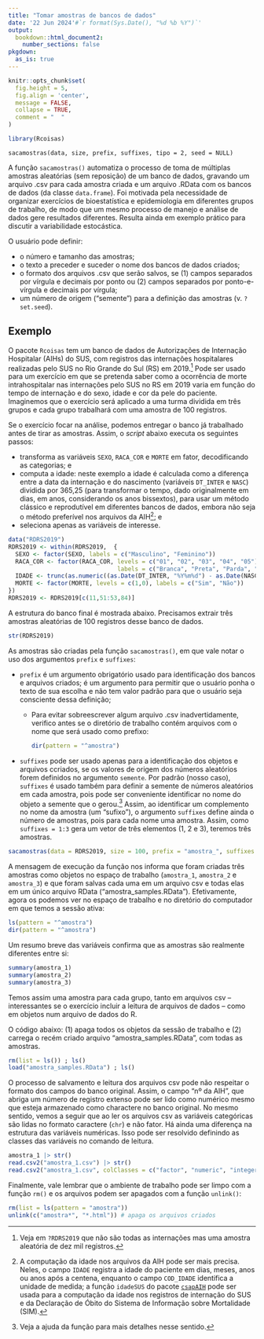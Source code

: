 ```yaml
---
title: "Tomar amostras de bancos de dados"
date: '22 Jun 2024'#`r format(Sys.Date(), "%d %b %Y")`'
output:
  bookdown::html_document2:
    number_sections: false
pkgdown:
  as_is: true
---
```


```r
knitr::opts_chunk$set(
  fig.height = 5,
  fig.align = 'center',
  message = FALSE,
  collapse = TRUE,
  comment = "  "
)
```

```r
library(Rcoisas)
```
```
sacamostras(data, size, prefix, suffixes, tipo = 2, seed = NULL)
```

A função `sacamostras()` automatiza o processo de toma de múltiplas amostras aleatórias (sem reposição) de um banco de dados, gravando um arquivo .csv para cada amostra criada e um arquivo .RData com os bancos de dados (da classe `data.frame`). Foi motivada pela necessidade de organizar exercícios de bioestatística e epidemiologia em diferentes grupos de trabalho, de modo que um mesmo processo de manejo e análise de dados gere resultados diferentes. Resulta ainda em exemplo prático para discutir a variabilidade estocástica. 

O usuário pode definir:

  - o número e tamanho das amostras;     
  - o texto a preceder e suceder o nome dos bancos de dados criados;  
  - o formato dos arquivos .csv que serão salvos, se (1) campos separados por vírgula e decimais por ponto ou (2) campos separados por ponto-e-vírgula e decimais por vírgula;  
  - um número de origem ("semente") para a definição das amostras (v. `?set.seed`).
  

## Exemplo

O pacote `Rcoisas` tem um banco de dados de Autorizações de Internação Hospitalar (AIHs) do SUS, com registros das internações hospitalares realizadas pelo SUS no Rio Grande do Sul (RS) em 2019.^[Veja em `?RDRS2019` que não são todas as internações mas uma amostra aleatória de dez mil registros.] Pode ser usado para um exercício em que se pretenda saber como a ocorrência de morte intrahospitalar nas internações pelo SUS no RS em 2019 varia em função do tempo de internação e do sexo, idade e cor da pele do paciente. Imaginemos que o exercício será aplicado a uma turma dividida em três grupos e cada grupo trabalhará com uma amostra de 100 registros.

Se o exercício focar na análise, podemos entregar o banco já trabalhado antes de tirar as amostras. Assim, o _script_ abaixo executa os seguintes passos:  

- transforma as variáveis `SEXO`, `RACA_COR` e `MORTE` em fator, decodificando as categorias; e
- computa a idade: neste exemplo a idade é calculada como a diferença entre a data da internação e do nascimento (variáveis `DT_INTER` e `NASC`) dividida por 365,25 (para transformar o tempo, dado originalmente em dias, em anos, considerando os anos bissextos), para usar um método clássico e reprodutível em diferentes bancos de dados, embora não seja o método preferível nos arquivos da AIH^[A computação da idade nos arquivos da AIH pode ser mais precisa. Neles, o campo `IDADE` registra a idade do paciente em dias, meses, anos ou anos após a centena, enquanto o campo `COD_IDADE` identifica a unidade de medida; a função `idadeSUS` do pacote [`csapAIH`](https://github.com/fulvionedel/csapAIH) pode ser usada para a computação da idade nos registros de internação do SUS e da Declaração de Óbito do Sistema de Informação sobre Mortalidade (SIM).]; e  
- seleciona apenas as variáveis de interesse.

```r
data("RDRS2019")
RDRS2019 <- within(RDRS2019,  {
  SEXO <- factor(SEXO, labels = c("Masculino", "Feminino"))
  RACA_COR <- factor(RACA_COR, levels = c("01", "02", "03", "04", "05"),
                               labels = c("Branca", "Preta", "Parda", "Amarela", "Indígena"))
  IDADE <- trunc(as.numeric((as.Date(DT_INTER, "%Y%m%d") - as.Date(NASC, "%Y%m%d"))/365.25))
  MORTE <- factor(MORTE, levels = c(1,0), labels = c("Sim", "Não"))
})
RDRS2019 <- RDRS2019[c(11,51:53,84)]
```

A estrutura do banco final é mostrada abaixo. Precisamos extrair três amostras aleatórias de 100 registros desse banco de dados. 

```r
str(RDRS2019)
```

As amostras são criadas pela função `sacamostras()`, em que vale notar o uso dos argumentos `prefix` e `suffixes`:   

- `prefix` é um argumento obrigatório usado para identificação dos bancos e arquivos criados; é um argumento para permitir que o usuário ponha o texto de sua escolha e não tem valor padrão para que o usuário seja consciente dessa definição;
  - Para evitar sobreescrever algum arquivo .csv inadvertidamente, verifico antes se o diretório de trabalho contém arquivos com o nome que será usado como prefixo:
    ```r
    dir(pattern = "^amostra")
    ```

- `suffixes` pode ser usado apenas para a identificação dos objetos e arquivos ccriados, se os valores de origem dos números aleatórios forem definidos no argumento `semente`. Por padrão (nosso caso), `suffixes` é usado também para definir a semente de números aleatórios em cada amostra, pois pode ser conveniente identificar no nome do objeto a semente que o gerou.^[Veja a ajuda da função para mais detalhes nesse sentido.] Assim, ao identificar um complemento no nome da amostra (um "sufixo"), o argumento `suffixes` define ainda o número de amostras, pois para cada nome uma amostra. Assim, como `suffixes = 1:3` gera um vetor de três elementos (1, 2 e 3), teremos três amostras.

```r
sacamostras(data = RDRS2019, size = 100, prefix = "amostra_", suffixes = 1:3)
```

A mensagem de execução da função nos informa que foram criadas três amostras como objetos no espaço de trabalho (`amostra_1`, `amostra_2` e `amostra_3`) e que foram salvas cada uma em um arquivo csv e todas elas em um único arquivo RData ("amostra_samples.RData"). Efetivamente, agora os podemos ver no espaço de trabalho e no diretório do computador em que temos a sessão ativa:

```r
ls(pattern = "^amostra")
dir(pattern = "^amostra")
```

Um resumo breve das variáveis confirma que as amostras são realmente diferentes entre si:
```r
summary(amostra_1)
summary(amostra_2)
summary(amostra_3)
```

Temos assim uma amostra para cada grupo, tanto em arquivos csv -- interessantes se o exercício incluir a leitura de arquivos de dados -- como em objetos num arquivo de dados do R.

O código abaixo: (1) apaga todos os objetos da sessão de trabalho e (2) carrega o recém criado arquivo "amostra_samples.RData", com todas as amostras.

```r
rm(list = ls()) ; ls()
load("amostra_samples.RData") ; ls() 
```

O processo de salvamento e leitura dos arquivos csv pode não respeitar o formato dos campos do banco original. Assim, o campo "nº da AIH", que abriga um número de registro extenso pode ser lido como numérico mesmo que esteja armazenado como charactere no banco original. No mesmo sentido, vemos a seguir que ao ler os arquivos csv as variáveis categóricas são lidas no formato caractere (`chr`) e não fator. Há ainda uma diferença na estrutura das variáveis numéricas. Isso pode ser resolvido definindo as classes das variáveis no comando de leitura.

```r
amostra_1 |> str()
read.csv2("amostra_1.csv") |> str()
read.csv2("amostra_1.csv", colClasses = c("factor", "numeric", "integer", "factor", "factor")) |> str()
```

Finalmente, vale lembrar que o ambiente de trabalho pode ser limpo com a função `rm()` e os arquivos podem ser apagados com a função `unlink()`:

```r
rm(list = ls(pattern = "amostra"))
unlink(c("amostra*", "*.html")) # apaga os arquivos criados
```

